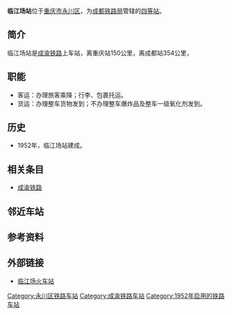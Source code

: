 {{Infobox China railway station
|车站名称 = 临江场站
|图片 = Linjiangchang Station, Chengdu-Chongqing Railway.jpg
|图片介绍 = 临江场站站房
|其他名称 = 
|车站拼音 = Linjiangchang
|英文名称 = Linjiangchang Railway Station
|车站代码 = 46742<ref>{{cite book|title=中华人民共和国铁路车站代码（GB/T 10302-2010）|publisher=中国标准出版社|year=2010|isbn=155066140495|ignore-isbn-error=true|pages=22}}</ref>
|电报码 = LNW
|拼音码 = LJC
|车站类型 = 客、货运站
|技术性质 = 
|业务性质 = 
|始建时间 = 
|开通运营 = 1952年
|车站位置 = [[重庆市|重庆市]][[永川区|永川区]][[临江镇_(重庆市永川区)|临江镇]]
|坐标 = 
|归属 = [[成都铁路局|成都铁路局]]重庆车务段
|线路 = [[成渝铁路|成渝铁路]]
|车站等级 = [[四等站_(中国大陆)|四等站]]
|使用状态 = 使用中
|股道数目 = 
|正线 = 
|到发线 = 
|其它线 = 
|月台数目 = 
|侧式站台 = 
|岛式站台 = 
|站台面 = 
|网站 = 
|站线配置图 = 
}}
'''临江场站'''位于[[重庆市|重庆市]][[永川区|永川区]]，为[[成都铁路局|成都铁路局]]管辖的[[四等站|四等站]]。
==简介==
临江场站是[[成渝铁路|成渝铁路]]上车站，离重庆站150公里，离成都站354公里，
==职能==
*客运：办理旅客乘降；行李、包裹托运。
*货运：办理整车货物发到；不办理整车爆炸品及整车一级氧化剂发到。

==历史==
*1952年，临江场站建成。
==相关条目==
*[[成渝铁路|成渝铁路]]

==邻近车站==
{{start rail box|[[File:China_Railways.svg|16px]] [[中国铁路|中国铁路]]}}
{{s-inop|[[栏杆滩站|栏杆滩站]]|{{站|成都}}方向}}
{{s-line|[[成渝铁路|成渝铁路]]<br />← 8km 临江场站 8km →}}
{{s-inop|[[柏林站_(重庆)|柏林站]]|{{站|重庆}}方向}}
{{end box}}

==参考资料==
{{reflist}}

==外部链接==
*[http://www.lvxing001.com/goods_fengjing.php?id=6713 临江场火车站]{{dead link|date=2017年11月 |bot=InternetArchiveBot |fix-attempted=yes }}
{{成渝铁路}}
{{重庆车站列表}}
{{铁路车站小作品}}
[[Category:永川区铁路车站|Category:永川区铁路车站]]
[[Category:成渝铁路车站|Category:成渝铁路车站]]
[[Category:1952年启用的铁路车站|Category:1952年启用的铁路车站]]